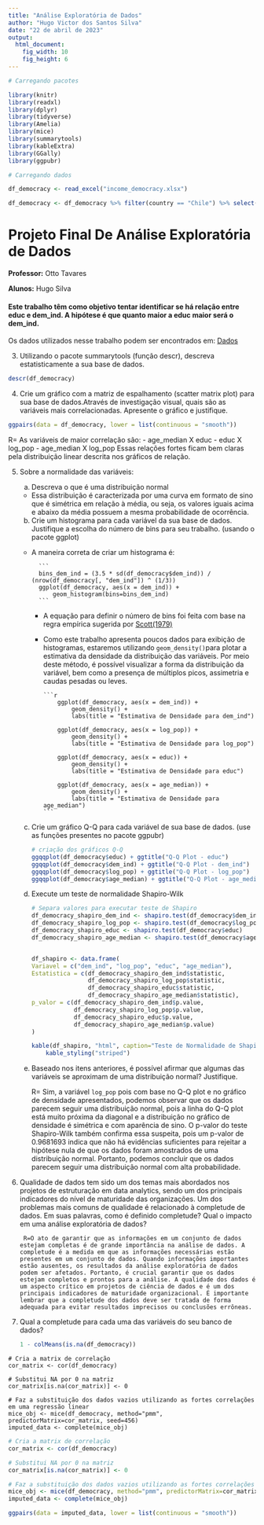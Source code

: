 ```yaml
---
title: "Análise Exploratória de Dados"
author: "Hugo Victor dos Santos Silva"
date: "22 de abril de 2023"
output:
  html_document:
    fig_width: 10
    fig_height: 6
---
```


```r
# Carregando pacotes

library(knitr)
library(readxl)
library(dplyr)
library(tidyverse)
library(Amelia)
library(mice)
library(summarytools)
library(kableExtra)
library(GGally)
library(ggpubr)
```

```r
# Carregando dados

df_democracy <- read_excel("income_democracy.xlsx")

df_democracy <- df_democracy %>% filter(country == "Chile") %>% select(dem_ind, log_pop, educ, age_median)
```

# Projeto Final De Análise Exploratória de Dados

**Professor:** Otto Tavares

**Alunos:** Hugo Silva

#### Este trabalho têm como objetivo tentar identificar se há relação entre educ e dem_ind. A hipótese é que quanto maior a educ maior será o dem_ind.

Os dados utilizados nesse trabalho podem ser encontrados em: [Dados]("https://archive.ics.uci.edu/ml/machine-learning-databases/adult/adult.data")

3. Utilizando o pacote summarytools (função descr), descreva estatisticamente a sua base de dados.

```r
descr(df_democracy)
```

4. Crie um gráfico com a matriz de espalhamento (scatter matrix plot) para sua base de dados.Através
de investigação visual, quais são as variáveis mais correlacionadas. Apresente o gráfico e justifique.

```r
ggpairs(data = df_democracy, lower = list(continuous = "smooth"))
```

R= As variáveis de maior correlação são:
 - age_median X educ
 - educ X log_pop
 - age_median X log_pop
Essas relações fortes ficam bem claras pela distribuição linear descrita nos gráficos de relação.

5. Sobre a normalidade das variáveis:
   a. Descreva o que é uma distribuição normal
    - Essa distribuição é caracterizada por uma curva em formato de sino que é simétrica em relação à média, ou seja, os valores iguais acima e abaixo da média possuem a mesma probabilidade de ocorrência.
   b. Crie um histograma para cada variável da sua base de dados. Justifique a escolha do número de bins para seu trabalho. (usando o pacote ggplot)
    - A maneira correta de criar um histograma é:

            ```
            bins_dem_ind = (3.5 * sd(df_democracy$dem_ind)) / (nrow(df_democracy[, "dem_ind"]) ^ (1/3))
            ggplot(df_democracy, aes(x = dem_ind)) +
                geom_histogram(bins=bins_dem_ind)
            ```

      - A equação para definir o número de bins foi feita com base na regra empírica sugerida por [Scott(1979)](https://doi.org/10.1093/biomet/66.3.605)
      - Como este trabalho apresenta poucos dados para exibição de histogramas, estaremos utilizando `geom_density()`para plotar a estimativa da densidade da distribuição das variáveis. Por meio deste método, é possível visualizar a forma da distribuição da variável, bem como a presença de múltiplos picos, assimetria e caudas pesadas ou leves.

            ```r
                ggplot(df_democracy, aes(x = dem_ind)) +
                    geom_density() +
                    labs(title = "Estimativa de Densidade para dem_ind")

                ggplot(df_democracy, aes(x = log_pop)) +
                    geom_density() +
                    labs(title = "Estimativa de Densidade para log_pop")

                ggplot(df_democracy, aes(x = educ)) +
                    geom_density() +
                    labs(title = "Estimativa de Densidade para educ")

                ggplot(df_democracy, aes(x = age_median)) +
                    geom_density() +
                    labs(title = "Estimativa de Densidade para age_median")
            ```

   c. Crie um gráfico Q-Q para cada variável de sua base de dados. (use as funções presentes no pacote ggpubr)

        ```r
        # criação dos gráficos Q-Q
        ggqqplot(df_democracy$educ) + ggtitle("Q-Q Plot - educ")
        ggqqplot(df_democracy$dem_ind) + ggtitle("Q-Q Plot - dem_ind")
        ggqqplot(df_democracy$log_pop) + ggtitle("Q-Q Plot - log_pop")
        ggqqplot(df_democracy$age_median) + ggtitle("Q-Q Plot - age_median")
        ```

   d. Execute um teste de normalidade Shapiro-Wilk

        ```r
        # Separa valores para executar teste de Shapiro
        df_democracy_shapiro_dem_ind <- shapiro.test(df_democracy$dem_ind)
        df_democracy_shapiro_log_pop <- shapiro.test(df_democracy$log_pop)
        df_democracy_shapiro_educ <- shapiro.test(df_democracy$educ)
        df_democracy_shapiro_age_median <- shapiro.test(df_democracy$age_median)


        df_shapiro <- data.frame(
        Variavel = c("dem_ind", "log_pop", "educ", "age_median"),
        Estatistica = c(df_democracy_shapiro_dem_ind$statistic,
                        df_democracy_shapiro_log_pop$statistic,
                        df_democracy_shapiro_educ$statistic,
                        df_democracy_shapiro_age_median$statistic),
        p_valor = c(df_democracy_shapiro_dem_ind$p.value,
                    df_democracy_shapiro_log_pop$p.value,
                    df_democracy_shapiro_educ$p.value,
                    df_democracy_shapiro_age_median$p.value)
        )

        kable(df_shapiro, "html", caption="Teste de Normalidade de Shapiro-Wilk para Dados do Chile") %>%
            kable_styling("striped")
        ```


    e. Baseado nos itens anteriores, é possível afirmar que algumas das variáveis se aproximam de uma distribuição normal? Justifique.

        R= Sim, a variável `log_pop` pois com base no Q-Q plot e no gráfico de densidade apresentados, podemos observar que os dados parecem seguir uma distribuição normal, pois a linha do Q-Q plot está muito próxima da diagonal e a distribuição no gráfico de densidade é simétrica e com aparência de sino. O p-valor do teste Shapiro-Wilk também confirma essa suspeita, pois um p-valor de 0.9681693 indica que não há evidências suficientes para rejeitar a hipótese nula de que os dados foram amostrados de uma distribuição normal. Portanto, podemos concluir que os dados parecem seguir uma distribuição normal com alta probabilidade.

6. Qualidade de dados tem sido um dos temas mais abordados nos projetos de estruturação em data analytics, sendo um dos principais indicadores do nível de maturidade das organizações. Um dos problemas mais comuns de qualidade é relacionado à completude de dados. Em suas palavras, como é definido completude? Qual o impacto em uma análise exploratória de dados?

        R=O ato de garantir que as informações em um conjunto de dados estejam completas é de grande importância na análise de dados. A completude é a medida em que as informações necessárias estão presentes em um conjunto de dados. Quando informações importantes estão ausentes, os resultados da análise exploratória de dados podem ser afetados. Portanto, é crucial garantir que os dados estejam completos e prontos para a análise. A qualidade dos dados é um aspecto crítico em projetos de ciência de dados e é um dos principais indicadores de maturidade organizacional. É importante lembrar que a completude dos dados deve ser tratada de forma adequada para evitar resultados imprecisos ou conclusões errôneas.

7. Qual a completude para cada uma das variáveis do seu banco de dados?

    ```r
    1 - colMeans(is.na(df_democracy))
    ```

```
# Cria a matrix de correlação
cor_matrix <- cor(df_democracy)

# Substitui NA por 0 na matriz
cor_matrix[is.na(cor_matrix)] <- 0

# Faz a substituição dos dados vazios utilizando as fortes correlações em uma regressão linear
mice_obj <- mice(df_democracy, method="pmm", predictorMatrix=cor_matrix, seed=456)
imputed_data <- complete(mice_obj)
```

```r
# Cria a matrix de correlação
cor_matrix <- cor(df_democracy)

# Substitui NA por 0 na matriz
cor_matrix[is.na(cor_matrix)] <- 0

# Faz a substituição dos dados vazios utilizando as fortes correlações em uma regressão linear
mice_obj <- mice(df_democracy, method="pmm", predictorMatrix=cor_matrix, seed=456)
imputed_data <- complete(mice_obj)
```

```r
ggpairs(data = imputed_data, lower = list(continuous = "smooth"))
```
